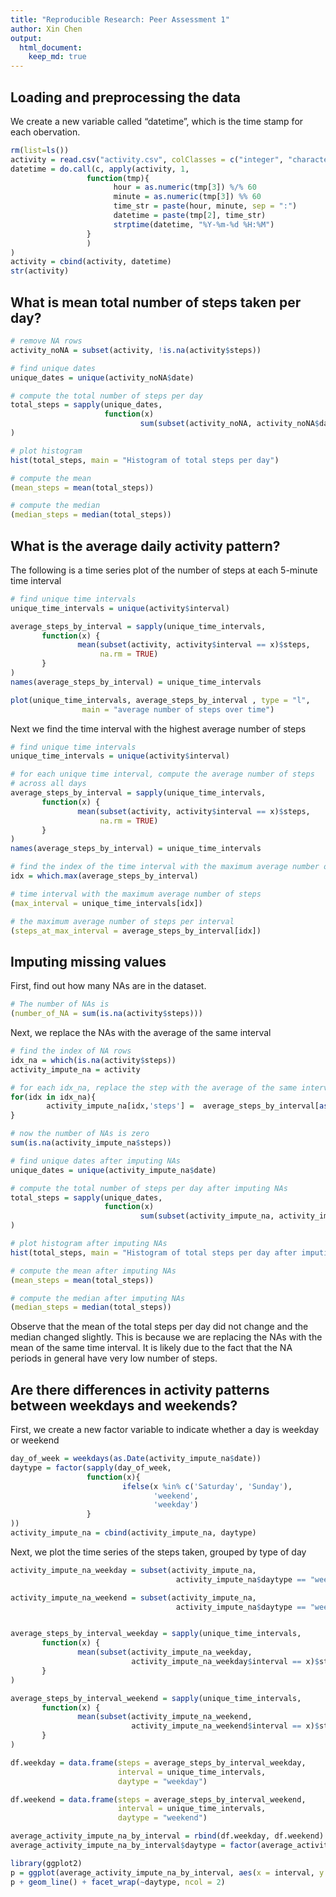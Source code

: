 ```yaml
---
title: "Reproducible Research: Peer Assessment 1"
author: Xin Chen
output: 
  html_document:
    keep_md: true
---
```


## Loading and preprocessing the data

We create a new variable called "datetime", which is the time stamp for each
obervation.

```r
rm(list=ls())
activity = read.csv("activity.csv", colClasses = c("integer", "character", "integer"))
datetime = do.call(c, apply(activity, 1, 
                 function(tmp){
                       hour = as.numeric(tmp[3]) %/% 60
                       minute = as.numeric(tmp[3]) %% 60
                       time_str = paste(hour, minute, sep = ":")
                       datetime = paste(tmp[2], time_str)
                       strptime(datetime, "%Y-%m-%d %H:%M")  
                 }
                 )
)
activity = cbind(activity, datetime)
str(activity)
```

## What is mean total number of steps taken per day?
```r
# remove NA rows
activity_noNA = subset(activity, !is.na(activity$steps))

# find unique dates
unique_dates = unique(activity_noNA$date)

# compute the total number of steps per day
total_steps = sapply(unique_dates, 
                     function(x) 
                             sum(subset(activity_noNA, activity_noNA$date == x)$steps)
)

# plot histogram
hist(total_steps, main = "Histogram of total steps per day")

# compute the mean
(mean_steps = mean(total_steps))

# compute the median
(median_steps = median(total_steps))

```

## What is the average daily activity pattern?

The following is a time series plot of the number of steps at each
5-minute time interval

```r

# find unique time intervals
unique_time_intervals = unique(activity$interval)

average_steps_by_interval = sapply(unique_time_intervals, 
       function(x) {
               mean(subset(activity, activity$interval == x)$steps, 
                    na.rm = TRUE)
       }
)
names(average_steps_by_interval) = unique_time_intervals

plot(unique_time_intervals, average_steps_by_interval , type = "l",
                main = "average number of steps over time")
```

Next we find the time interval with the highest average number of steps

```r
# find unique time intervals
unique_time_intervals = unique(activity$interval)

# for each unique time interval, compute the average number of steps
# across all days
average_steps_by_interval = sapply(unique_time_intervals, 
       function(x) {
               mean(subset(activity, activity$interval == x)$steps, 
                    na.rm = TRUE)
       }
)
names(average_steps_by_interval) = unique_time_intervals

# find the index of the time interval with the maximum average number of steps
idx = which.max(average_steps_by_interval)

# time interval with the maximum average number of steps
(max_interval = unique_time_intervals[idx])

# the maximum average number of steps per interval
(steps_at_max_interval = average_steps_by_interval[idx])
```

## Imputing missing values

First, find out how many NAs are in the dataset.

```r
# The number of NAs is
(number_of_NA = sum(is.na(activity$steps)))
```

Next, we replace the NAs with the average of the same interval

```r

# find the index of NA rows
idx_na = which(is.na(activity$steps))
activity_impute_na = activity

# for each idx_na, replace the step with the average of the same interval
for(idx in idx_na){
        activity_impute_na[idx,'steps'] =  average_steps_by_interval[as.character(activity$interval[idx])]
}

# now the number of NAs is zero
sum(is.na(activity_impute_na$steps))

# find unique dates after imputing NAs
unique_dates = unique(activity_impute_na$date)

# compute the total number of steps per day after imputing NAs
total_steps = sapply(unique_dates, 
                     function(x) 
                             sum(subset(activity_impute_na, activity_impute_na$date == x)$steps)
)

# plot histogram after imputing NAs
hist(total_steps, main = "Histogram of total steps per day after imputing NAs")

# compute the mean after imputing NAs
(mean_steps = mean(total_steps))

# compute the median after imputing NAs
(median_steps = median(total_steps))
```

Observe that the mean of the total steps per day did not change and the median changed slightly. This is because we are replacing the NAs with the mean of the same time interval. It is likely due to the fact that the NA periods in general have very low number of steps.

## Are there differences in activity patterns between weekdays and weekends?

First, we create a new factor variable to indicate whether a day is weekday or weekend

```r

day_of_week = weekdays(as.Date(activity_impute_na$date))
daytype = factor(sapply(day_of_week,
                 function(x){
                         ifelse(x %in% c('Saturday', 'Sunday'),
                                'weekend',
                                'weekday')
                 }
))
activity_impute_na = cbind(activity_impute_na, daytype)
```

Next, we plot the time series of the steps taken, grouped by type of day
```r

activity_impute_na_weekday = subset(activity_impute_na,
                                     activity_impute_na$daytype == "weekday")

activity_impute_na_weekend = subset(activity_impute_na,
                                     activity_impute_na$daytype == "weekend")


average_steps_by_interval_weekday = sapply(unique_time_intervals, 
       function(x) {
               mean(subset(activity_impute_na_weekday, 
                           activity_impute_na_weekday$interval == x)$steps)
       }
)

average_steps_by_interval_weekend = sapply(unique_time_intervals, 
       function(x) {
               mean(subset(activity_impute_na_weekend, 
                           activity_impute_na_weekend$interval == x)$steps)
       }
)

df.weekday = data.frame(steps = average_steps_by_interval_weekday,
                        interval = unique_time_intervals,
                        daytype = "weekday")

df.weekend = data.frame(steps = average_steps_by_interval_weekend,
                        interval = unique_time_intervals,
                        daytype = "weekend")

average_activity_impute_na_by_interval = rbind(df.weekday, df.weekend)
average_activity_impute_na_by_interval$daytype = factor(average_activity_impute_na_by_interval$daytype)

```


```r

library(ggplot2)
p = ggplot(average_activity_impute_na_by_interval, aes(x = interval, y = steps, group = 1))
p + geom_line() + facet_wrap(~daytype, ncol = 2)

```







